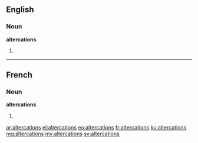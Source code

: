 ==English==

===Noun===
'''altercations'''

# {{plural of|altercation}}

----

==French==

===Noun===
'''altercations''' {{f}}

# {{plural of|altercation|lang=fr}}

[[ar:altercations]]
[[el:altercations]]
[[eo:altercations]]
[[fr:altercations]]
[[ku:altercations]]
[[mg:altercations]]
[[my:altercations]]
[[sv:altercations]]
